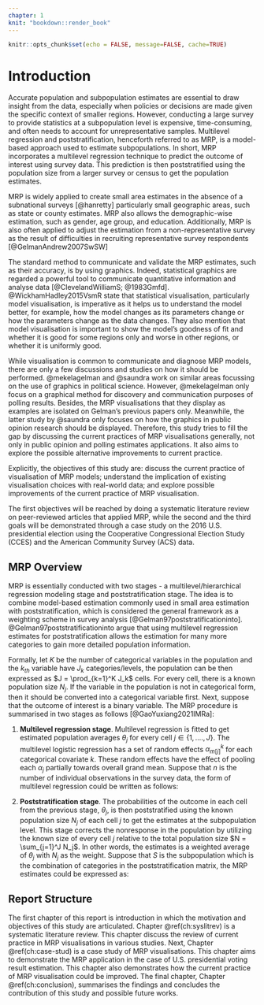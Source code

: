```yaml
---
chapter: 1
knit: "bookdown::render_book"
---
```


```r
knitr::opts_chunk$set(echo = FALSE, message=FALSE, cache=TRUE)
```

# Introduction {#ch:intro}

Accurate population and subpopulation estimates are essential to draw insight from the data, especially when policies or decisions are made given the specific context of smaller regions. However, conducting a large survey to provide statistics at a subpopulation level is expensive, time-consuming, and often needs to account for unrepresentative samples. Multilevel regression and poststratification, henceforth referred to as MRP, is a model-based approach used to estimate subpopulations. In short, MRP incorporates a multilevel regression technique to predict the outcome of interest using survey data. This prediction is then poststratified using the population size from a larger survey or census to get the population estimates.

MRP is widely applied to create small area estimates in the absence of a subnational surveys [@hanretty] particularly small geographic areas, such as state or county estimates. MRP also allows the demographic-wise estimation, such as gender, age group, and education. Additionally, MRP is also often applied to adjust the estimation from a non-representative survey as the result of difficulties in recruiting representative survey respondents [@GelmanAndrew2007SwSW]

The standard method to communicate and validate the MRP estimates, such as their accuracy, is by using graphics. Indeed, statistical graphics are regarded a powerful tool to communicate quantitative information and analyse data [@ClevelandWilliamS; @1983Gmfd]. @WickhamHadley2015VsmR state that statistical visualisation, particularly model visualisation, is imperative as it helps us to understand the model better, for example, how the model changes as its parameters change or how the parameters change as the data changes. They also mention that model visualisation is important to show the model's goodness of fit and whether it is good for some regions only and worse in other regions, or whether it is uniformly good.

While visualisation is common to communicate and diagnose MRP models, there are only a few discussions and studies on how it should be performed. @mekelagelman and @saundra work on similar areas focussing on the use of graphics in political science. However, @mekelagelman only focus on a graphical method for discovery and communication purposes of polling results. Besides, the MRP visualisations that they display as examples are isolated on Gelman's previous papers only. Meanwhile, the latter study by @saundra only focuses on how the graphics in public opinion research should be displayed. Therefore, this study tries to fill the gap by discussing the current practices of MRP visualisations generally, not only in public opinion and polling estimates applications. It also aims to explore the possible alternative improvements to current practice. 

Explicitly, the objectives of this study are: discuss the current practice of visualisation of MRP models; understand the implication of existing visualisation choices with real-world data; and explore possible improvements of the current practice of MRP visualisation. 

The first objectives will be reached by doing a systematic literature review on peer-reviewed articles that applied MRP, while the second and the third goals will be demonstrated through a case study on the 2016 U.S. presidential election using the Cooperative Congressional Election Study (CCES) and the American Community Survey (ACS) data.  


## MRP Overview {#overview}

MRP is essentially conducted with two stages - a multilevel/hierarchical regression modeling stage and poststratification stage. The idea is to combine model-based estimation commonly used in small area estimation with poststratification, which is considered the general framework as a weighting scheme in survey analysis [@Gelman97poststratificationinto]. @Gelman97poststratificationinto argue that using multilevel regression estimates for poststratification allows the estimation for many more categories to gain more detailed population information.

Formally, let $K$ be the number of categorical variables in the population and the $k_{th}$ variable have $J_k$ categories/levels, the population can be then expressed as $J = \prod_{k=1}^K J_k$ cells. For every cell, there is a known population size $N_j$. If the variable in the population is not in categorical form, then it should be converted into a categorical variable first. Next, suppose that the outcome of interest is a binary variable. The MRP procedure is summarised in two stages as follows [@GaoYuxiang2021IMRa]:

1. **Multilevel regression stage**. Multilevel regression is fitted to get estimated population averages $\theta_j$ for every cell $j \in \{1, ...., J\}$. The multilevel logistic regression has a set of random effects $\alpha^k_{m[j]}$ for each categorical covariate $k$. These random effects have the effect of pooling each $\alpha_j$ partially towards overall grand mean. Suppose that $n$ is the number of individual observations in the survey data, the form of multilevel regression could be written as follows:

\begin{equation} 
\begin{split}
& Pr(y_i = 1) = logit^{-1}\left(X_i\beta + \sum^K_{k=1}\alpha^k_m[i]\right), for\ i=1, ..., n,\\
& \alpha^k_m \sim N(0, \sigma^2_k), for\ m = 1, ..., M_k
\end{split}
(\#eq:mrp-stage1)
\end{equation}


2. **Poststratification stage**. The probabilities of the outcome in each cell from the previous stage, $\theta_j$, is then poststratified using the known population size $N_j$ of each cell $j$ to get the estimates at the subpopulation level. This stage corrects the nonresponse in the population by utilizing the known size of every cell $j$ relative to the total population size $N = \sum_{j=1}^J N_j$. In other words, the estimates is a weighted average of $\theta_j$ with $N_j$ as the weight. Suppose that $S$ is the subpopulation which is the combination of categories in the poststratification matrix, the MRP estimates could be expressed as:

\begin{equation} 
\begin{split}
\theta_S = \frac{\sum_{j \in S}N_j\theta_j}{\sum_{j\in S}N_j}
\end{split}
(\#eq:mrp-stage2)
\end{equation}

## Report Structure 

The first chapter of this report is introduction in which the motivation and objectives of this study are articulated.  Chapter \@ref(ch:syslitrev) is a systematic literature review. This chapter discuss the review of current practice in MRP visualisations in various studies. Next, Chapter \@ref(ch:case-stud) is a case study of MRP visualisations. This chapter aims to demonstrate the MRP application in the case of U.S. presidential voting result estimation. This chapter also demonstrates how the current practice of MRP visualisation could be improved. The final chapter, Chapter \@ref(ch:conclusion), summarises the findings and concludes the contribution of this study and possible future works. 

